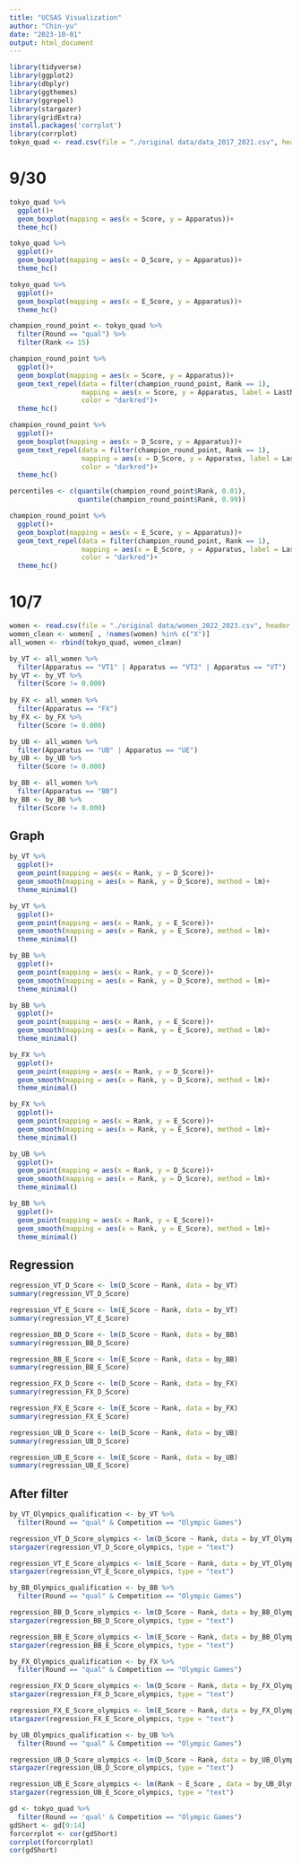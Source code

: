 ```yaml
---
title: "UCSAS Visualization"
author: "Chin-yu"
date: "2023-10-01"
output: html_document
---
```


```r
library(tidyverse)
library(ggplot2)
library(dbplyr)
library(ggthemes)
library(ggrepel)
library(stargazer)
library(gridExtra)
install.packages('corrplot')
library(corrplot)
tokyo_quad <- read.csv(file = "./original data/data_2017_2021.csv", header = TRUE)
```

# 9/30

```r
tokyo_quad %>%
  ggplot()+
  geom_boxplot(mapping = aes(x = Score, y = Apparatus))+
  theme_hc()
```

```r
tokyo_quad %>%
  ggplot()+
  geom_boxplot(mapping = aes(x = D_Score, y = Apparatus))+
  theme_hc()

```

```r
tokyo_quad %>%
  ggplot()+
  geom_boxplot(mapping = aes(x = E_Score, y = Apparatus))+
  theme_hc()

```

```r
champion_round_point <- tokyo_quad %>%
  filter(Round == "qual") %>%
  filter(Rank <= 15)

champion_round_point %>%
  ggplot()+
  geom_boxplot(mapping = aes(x = Score, y = Apparatus))+
  geom_text_repel(data = filter(champion_round_point, Rank == 1), 
                  mapping = aes(x = Score, y = Apparatus, label = LastName),
                  color = "darkred")+
  theme_hc()
```

```r
champion_round_point %>%
  ggplot()+
  geom_boxplot(mapping = aes(x = D_Score, y = Apparatus))+
  geom_text_repel(data = filter(champion_round_point, Rank == 1), 
                  mapping = aes(x = D_Score, y = Apparatus, label = LastName),
                  color = "darkred")+
  theme_hc()

```

```r
percentiles <- c(quantile(champion_round_point$Rank, 0.01),
                 quantile(champion_round_point$Rank, 0.99))

champion_round_point %>%
  ggplot()+
  geom_boxplot(mapping = aes(x = E_Score, y = Apparatus))+
  geom_text_repel(data = filter(champion_round_point, Rank == 1), 
                  mapping = aes(x = E_Score, y = Apparatus, label = LastName),
                  color = "darkred")+
  theme_hc()

```

# 10/7

```r
women <- read.csv(file = "./original data/women_2022_2023.csv", header = TRUE)
women_clean <- women[ , !names(women) %in% c("X")]
all_women <- rbind(tokyo_quad, women_clean)
```

```r
by_VT <- all_women %>%
  filter(Apparatus == "VT1" | Apparatus == "VT2" | Apparatus == "VT") 
by_VT <- by_VT %>%
  filter(Score != 0.000)
  
by_FX <- all_women %>%
  filter(Apparatus == "FX")
by_FX <- by_FX %>%
  filter(Score != 0.000)

by_UB <- all_women %>%
  filter(Apparatus == "UB" | Apparatus == "UE")
by_UB <- by_UB %>%
  filter(Score != 0.000)

by_BB <- all_women %>%
  filter(Apparatus == "BB")
by_BB <- by_BB %>%
  filter(Score != 0.000)

```

## Graph

```r
by_VT %>%
  ggplot()+
  geom_point(mapping = aes(x = Rank, y = D_Score))+
  geom_smooth(mapping = aes(x = Rank, y = D_Score), method = lm)+
  theme_minimal()

```

```r
by_VT %>%
  ggplot()+
  geom_point(mapping = aes(x = Rank, y = E_Score))+
  geom_smooth(mapping = aes(x = Rank, y = E_Score), method = lm)+
  theme_minimal()
```

```r
by_BB %>%
  ggplot()+
  geom_point(mapping = aes(x = Rank, y = D_Score))+
  geom_smooth(mapping = aes(x = Rank, y = D_Score), method = lm)+
  theme_minimal()
```

```r
by_BB %>%
  ggplot()+
  geom_point(mapping = aes(x = Rank, y = E_Score))+
  geom_smooth(mapping = aes(x = Rank, y = E_Score), method = lm)+
  theme_minimal()
```

```r
by_FX %>%
  ggplot()+
  geom_point(mapping = aes(x = Rank, y = D_Score))+
  geom_smooth(mapping = aes(x = Rank, y = D_Score), method = lm)+
  theme_minimal()
```

```r
by_FX %>%
  ggplot()+
  geom_point(mapping = aes(x = Rank, y = E_Score))+
  geom_smooth(mapping = aes(x = Rank, y = E_Score), method = lm)+
  theme_minimal()
```

```r
by_UB %>%
  ggplot()+
  geom_point(mapping = aes(x = Rank, y = D_Score))+
  geom_smooth(mapping = aes(x = Rank, y = D_Score), method = lm)+
  theme_minimal()
```

```r
by_BB %>%
  ggplot()+
  geom_point(mapping = aes(x = Rank, y = E_Score))+
  geom_smooth(mapping = aes(x = Rank, y = E_Score), method = lm)+
  theme_minimal()
```

## Regression

```r
regression_VT_D_Score <- lm(D_Score ~ Rank, data = by_VT)
summary(regression_VT_D_Score)
```

```r
regression_VT_E_Score <- lm(E_Score ~ Rank, data = by_VT)
summary(regression_VT_E_Score)
```

```r
regression_BB_D_Score <- lm(D_Score ~ Rank, data = by_BB)
summary(regression_BB_D_Score)
```

```r
regression_BB_E_Score <- lm(E_Score ~ Rank, data = by_BB)
summary(regression_BB_E_Score)
```

```r
regression_FX_D_Score <- lm(D_Score ~ Rank, data = by_FX)
summary(regression_FX_D_Score)
```

```r
regression_FX_E_Score <- lm(E_Score ~ Rank, data = by_FX)
summary(regression_FX_E_Score)
```

```r
regression_UB_D_Score <- lm(D_Score ~ Rank, data = by_UB)
summary(regression_UB_D_Score)
```

```r
regression_UB_E_Score <- lm(E_Score ~ Rank, data = by_UB)
summary(regression_UB_E_Score)
```

## After filter

```r
by_VT_Olympics_qualification <- by_VT %>%
  filter(Round == "qual" & Competition == "Olympic Games")

regression_VT_D_Score_olympics <- lm(D_Score ~ Rank, data = by_VT_Olympics_qualification)
stargazer(regression_VT_D_Score_olympics, type = "text")
```

```r
regression_VT_E_Score_olympics <- lm(E_Score ~ Rank, data = by_VT_Olympics_qualification)
stargazer(regression_VT_E_Score_olympics, type = "text")
```

```r
by_BB_Olympics_qualification <- by_BB %>%
  filter(Round == "qual" & Competition == "Olympic Games")

regression_BB_D_Score_olympics <- lm(D_Score ~ Rank, data = by_BB_Olympics_qualification)
stargazer(regression_BB_D_Score_olympics, type = "text")
```

```r
regression_BB_E_Score_olympics <- lm(E_Score ~ Rank, data = by_BB_Olympics_qualification)
stargazer(regression_BB_E_Score_olympics, type = "text")
```

```r
by_FX_Olympics_qualification <- by_FX %>%
  filter(Round == "qual" & Competition == "Olympic Games")

regression_FX_D_Score_olympics <- lm(D_Score ~ Rank, data = by_FX_Olympics_qualification)
stargazer(regression_FX_D_Score_olympics, type = "text")
```

```r
regression_FX_E_Score_olympics <- lm(E_Score ~ Rank, data = by_FX_Olympics_qualification)
stargazer(regression_FX_E_Score_olympics, type = "text")
```

```r
by_UB_Olympics_qualification <- by_UB %>%
  filter(Round == "qual" & Competition == "Olympic Games")

regression_UB_D_Score_olympics <- lm(D_Score ~ Rank, data = by_UB_Olympics_qualification)
stargazer(regression_UB_D_Score_olympics, type = "text")
```

```r
regression_UB_E_Score_olympics <- lm(Rank ~ E_Score , data = by_UB_Olympics_qualification)
stargazer(regression_UB_E_Score_olympics, type = "text")
```

```r
gd <- tokyo_quad %>%
  filter(Round == 'qual' & Competition == "Olympic Games")
gdShort <- gd[9:14]
forcorrplot <- cor(gdShort)
corrplot(forcorrplot)
cor(gdShort)
```
